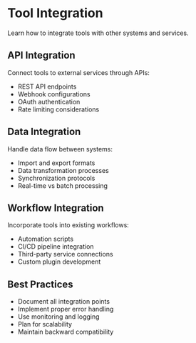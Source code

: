 # Tool Integration

Learn how to integrate tools with other systems and services.

## API Integration

Connect tools to external services through APIs:
- REST API endpoints
- Webhook configurations
- OAuth authentication
- Rate limiting considerations

## Data Integration

Handle data flow between systems:
- Import and export formats
- Data transformation processes
- Synchronization protocols
- Real-time vs batch processing

## Workflow Integration

Incorporate tools into existing workflows:
- Automation scripts
- CI/CD pipeline integration
- Third-party service connections
- Custom plugin development

## Best Practices

- Document all integration points
- Implement proper error handling
- Use monitoring and logging
- Plan for scalability
- Maintain backward compatibility
